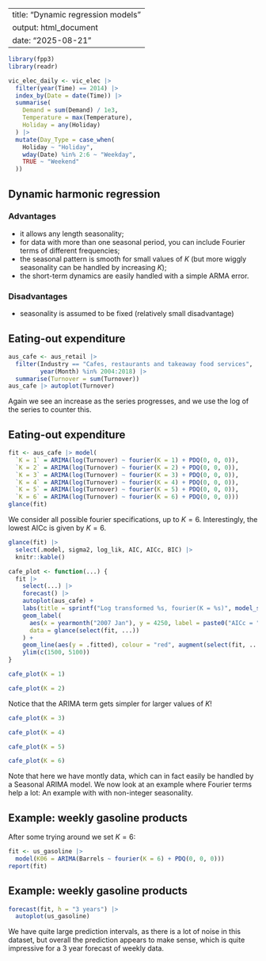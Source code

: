 
---
title: "Dynamic regression models"
output: html_document
date: "2025-08-21"
---


```r
library(fpp3)
library(readr)

vic_elec_daily <- vic_elec |>
  filter(year(Time) == 2014) |>
  index_by(Date = date(Time)) |>
  summarise(
    Demand = sum(Demand) / 1e3,
    Temperature = max(Temperature),
    Holiday = any(Holiday)
  ) |>
  mutate(Day_Type = case_when(
    Holiday ~ "Holiday",
    wday(Date) %in% 2:6 ~ "Weekday",
    TRUE ~ "Weekend"
  ))
```


## Dynamic harmonic regression
\fontsize{14}{15}\sf

\textbf{Combine Fourier terms with ARIMA errors}

\begin{itemize}
\item s = 12 for monthly data with yearly seasonality
\item s = 4 for quarterly data with yearly seasonality
\item s = 7 for daily data with weekly seasonality
\item s = 52 for weekly data with yearly seasonality
\end{itemize}

### Advantages
   * it allows any length seasonality;
   * for data with more than one seasonal period, you can include Fourier terms of different frequencies;
   * the seasonal pattern is smooth for small values of $K$ (but more wiggly seasonality can be handled by increasing $K$);
   * the short-term dynamics are easily handled with a simple ARMA error.

### Disadvantages
 * seasonality is assumed to be fixed (relatively small disadvantage)

## Eating-out expenditure

```r
aus_cafe <- aus_retail |>
  filter(Industry == "Cafes, restaurants and takeaway food services",
         year(Month) %in% 2004:2018) |>
  summarise(Turnover = sum(Turnover))
aus_cafe |> autoplot(Turnover)
```

Again we see an increase as the series progresses, and we use the log of the series to counter this.

## Eating-out expenditure

\fontsize{10}{10.5}\sf

```r
fit <- aus_cafe |> model(
  `K = 1` = ARIMA(log(Turnover) ~ fourier(K = 1) + PDQ(0, 0, 0)),
  `K = 2` = ARIMA(log(Turnover) ~ fourier(K = 2) + PDQ(0, 0, 0)),
  `K = 3` = ARIMA(log(Turnover) ~ fourier(K = 3) + PDQ(0, 0, 0)),
  `K = 4` = ARIMA(log(Turnover) ~ fourier(K = 4) + PDQ(0, 0, 0)),
  `K = 5` = ARIMA(log(Turnover) ~ fourier(K = 5) + PDQ(0, 0, 0)),
  `K = 6` = ARIMA(log(Turnover) ~ fourier(K = 6) + PDQ(0, 0, 0)))
glance(fit)
```
We consider all possible fourier specifications, up to $K=6$. Interestingly, the lowest AICc is given by $K=6$.


```r
glance(fit) |>
  select(.model, sigma2, log_lik, AIC, AICc, BIC) |>
  knitr::kable()
```


```r
cafe_plot <- function(...) {
  fit |>
    select(...) |>
    forecast() |>
    autoplot(aus_cafe) +
    labs(title = sprintf("Log transformed %s, fourier(K = %s)", model_sum(select(fit, ...)[[1]][[1]]), deparse(..1))) +
    geom_label(
      aes(x = yearmonth("2007 Jan"), y = 4250, label = paste0("AICc = ", format(AICc))),
      data = glance(select(fit, ...))
    ) +
    geom_line(aes(y = .fitted), colour = "red", augment(select(fit, ...))) +
    ylim(c(1500, 5100))
}
```

```r
cafe_plot(K = 1)
```


```r
cafe_plot(K = 2)
```


Notice that the ARIMA term gets simpler for larger values of $K$!


```r
cafe_plot(K = 3)
```



```r
cafe_plot(K = 4)
```


```r
cafe_plot(K = 5)
```


```r
cafe_plot(K = 6)
```



Note that here we have montly data, which can in fact easily be handled by a Seasonal ARIMA model. We now look at an example where Fourier terms help a lot: An example with \textbf{weekly data} with non-integer seasonality.


## Example: weekly gasoline products

After some trying around we set $K=6$:
```r
fit <- us_gasoline |>
  model(K06 = ARIMA(Barrels ~ fourier(K = 6) + PDQ(0, 0, 0)))
report(fit)
```

## Example: weekly gasoline products

```r
forecast(fit, h = "3 years") |>
  autoplot(us_gasoline)
```

We have quite large prediction intervals, as there is a lot of noise in this dataset, but overall the prediction appears to make sense, which is quite impressive for a 3 year forecast of weekly data.
